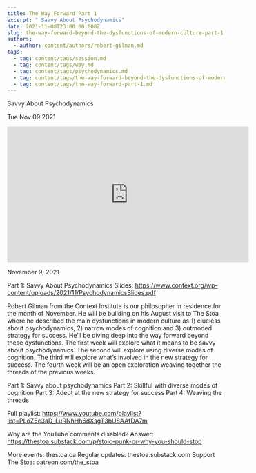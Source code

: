 ```yaml
---
title: The Way Forward Part 1
excerpt: " Savvy About Psychodynamics"
date: 2021-11-08T23:00:00.000Z
slug: the-way-forward-beyond-the-dysfunctions-of-modern-culture-part-1
authors:
  - author: content/authors/robert-gilman.md
tags:
  - tag: content/tags/session.md
  - tag: content/tags/way.md
  - tag: content/tags/psychodynamics.md
  - tag: content/tags/the-way-forward-beyond-the-dysfunctions-of-modern-culture-part-1.md
  - tag: content/tags/the-way-forward-part-1.md
---
```




 Savvy About Psychodynamics

Tue Nov 09 2021

<iframe width="560" height="315" src="https://www.youtube.com/embed/0Ij1INQHisw" title="The Way Forward Part 1: Savvy About Psychodynamics w/ Robert Gilman" frameborder="0" allow="accelerometer; autoplay; clipboard-write; encrypted-media; gyroscope; picture-in-picture" allowfullscreen ></iframe>

November 9, 2021

Part 1: Savvy About Psychodynamics
Slides: https://www.context.org/wp-content/uploads/2021/11/PsychodynamicsSlides.pdf

Robert Gilman from the Context Institute is our philosopher in residence for the month of November. He will be building on his August visit to The Stoa where he described the main dysfunctions in modern culture as 1) clueless about psychodynamics, 2) narrow modes of cognition and 3) outmoded strategy for success. He’ll be diving deep into the way forward beyond these dysfunctions. The first week will explore what it means to be savvy about psychodynamics. The second will explore using diverse modes of cognition. The third will explore what’s involved in the new strategy for success. The fourth week will be an open exploration weaving together the threads of the previous weeks.

Part 1: Savvy about psychodynamics
Part 2: Skillful with diverse modes of cognition
Part 3: Adept at the new strategy for success
Part 4: Weaving the threads

Full playlist: https://www.youtube.com/playlist?list=PLoZ5e3aD_LuRNhHh6dXsgT3bU8AAfDA7m

Why are the YouTube comments disabled? Answer: https://thestoa.substack.com/p/stoic-punk-or-why-you-should-stop

More events: thestoa.ca
Regular updates: thestoa.substack.com
Support The Stoa: patreon.com/the_stoa


